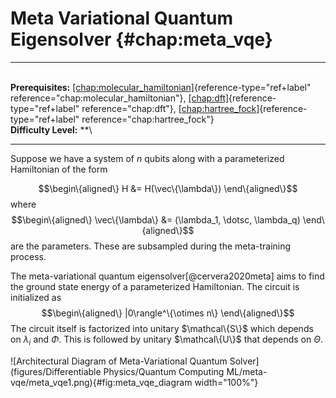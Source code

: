 # Meta Variational Quantum Eigensolver \{#chap:meta_vqe\}

------------------------------------------------------------------------

\
**Prerequisites:**
[\[chap:molecular_hamiltonian\]](#chap:molecular_hamiltonian)\{reference-type="ref+label"
reference="chap:molecular_hamiltonian"\},
[\[chap:dft\]](#chap:dft)\{reference-type="ref+label"
reference="chap:dft"\},
[\[chap:hartree_fock\]](#chap:hartree_fock)\{reference-type="ref+label"
reference="chap:hartree_fock"\}\
**Difficulty Level:** \*\*\

------------------------------------------------------------------------

Suppose we have a system of $n$ qubits along with a parameterized
Hamiltonian of the form

$$\begin\{aligned\}
    H &= H(\vec\{\lambda\})
\end\{aligned\}$$ where $$\begin\{aligned\}
\vec\{\lambda\} &= (\lambda_1, \dotsc, \lambda_q)
\end\{aligned\}$$ are the parameters. These are subsampled during the
meta-training process.

The meta-variational quantum eigensolver[@cervera2020meta] aims to find
the ground state energy of a parameterized Hamiltonian. The circuit is
initialized as $$\begin\{aligned\}
    |0\rangle^\{\otimes n\}
\end\{aligned\}$$ The circuit itself is factorized into unitary
$\mathcal\{S\}$ which depends on $\lambda_i$ and $\Phi$. This is followed
by unitary $\mathcal\{U\}$ that depends on $\Theta$.

![Architectural Diagram of Meta-Variational Quantum
Solver](figures/Differentiable Physics/Quantum Computing ML/meta-vqe/meta_vqe1.png)\{#fig:meta_vqe_diagram
width="100%"\}
